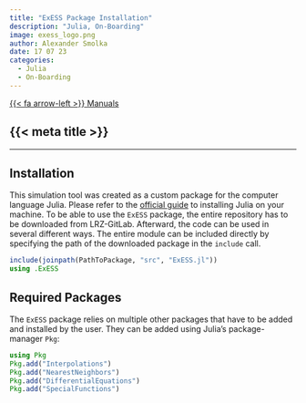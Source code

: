 ```yaml
---
title: "ExESS Package Installation"
description: "Julia, On-Boarding"
image: exess_logo.png
author: Alexander Smolka
date: 17 07 23
categories:
  - Julia
  - On-Boarding
---
```


[{{< fa arrow-left >}} Manuals](/manuals/manuals.qmd)

::: {.hidden }
# {{< meta title >}}
:::

---

## Installation

This simulation tool was created as a custom package for the computer language Julia. Please refer to the [official guide](https://julialang.org/downloads/platform/) to installing Julia on your machine. To be able to use the `ExESS` package, the entire repository has to be downloaded from LRZ-GitLab. Afterward, the code can be used in several different ways. The entire module can be included directly by specifying the path of the downloaded package in the `include` call.
```julia
include(joinpath(PathToPackage, "src", "ExESS.jl"))
using .ExESS
```

## Required Packages

The `ExESS` package relies on multiple other packages that have to be added and installed by the user. They can be added using Julia's package-manager `Pkg`:
```julia
using Pkg
Pkg.add("Interpolations")
Pkg.add("NearestNeighbors")
Pkg.add("DifferentialEquations")
Pkg.add("SpecialFunctions")
```